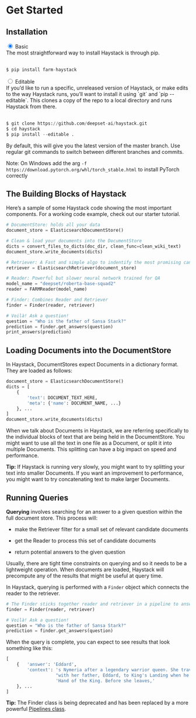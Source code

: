 # Get Started

## Installation

<div class="tabs tabsgetstarted">

<div class="tab">
<input type="radio" id="tab-1" name="tab-group-1" checked />
<label class="labelouter" for="tab-1">Basic</label>
<div class="tabcontent">
The most straightforward way to install Haystack is through pip.<br/><br/>

```python
$ pip install farm-haystack
```

</div> 
</div>

<div class="tab">
<input type="radio" id="tab-2" name="tab-group-1" />
<label class="labelouter" for="tab-2">Editable</label>
<div class="tabcontent">
If you’d like to run a specific, unreleased version of Haystack, or make edits to the way Haystack runs,
you’ll want to install it using `git` and `pip --editable`.
This clones a copy of the repo to a local directory and runs Haystack from there. <br/><br/>

```python
$ git clone https://github.com/deepset-ai/haystack.git
$ cd haystack
$ pip install --editable .
```

By default, this will give you the latest version of the master branch. Use regular git commands to switch between different branches and commits.

</div> 
</div>

</div>

Note: On Windows add the arg `-f https://download.pytorch.org/whl/torch_stable.html` to install PyTorch correctly

<!-- _comment: !! Have a tab for docker!! -->
<!-- -comment: !! Have a hello world example!! -->

## The Building Blocks of Haystack

Here’s a sample of some Haystack code showing the most important components.
For a working code example, check out our starter tutorial.

<!-- _comment: !!link!! -->

```python
# DocumentStore: holds all your data
document_store = ElasticsearchDocumentStore()

# Clean & load your documents into the DocumentStore
dicts = convert_files_to_dicts(doc_dir, clean_func=clean_wiki_text)
document_store.write_documents(dicts)

# Retriever: A Fast and simple algo to indentify the most promising candidate documents
retriever = ElasticsearchRetriever(document_store)

# Reader: Powerful but slower neural network trained for QA
model_name = "deepset/roberta-base-squad2"
reader = FARMReader(model_name)

# Finder: Combines Reader and Retriever
finder = Finder(reader, retriever)

# Voilà! Ask a question!
question = "Who is the father of Sansa Stark?"
prediction = finder.get_answers(question)
print_answers(prediction)
```

## Loading Documents into the DocumentStore

In Haystack, DocumentStores expect Documents in a dictionary format. They are loaded as follows:

```python
document_store = ElasticsearchDocumentStore()
dicts = [
    {
        'text': DOCUMENT_TEXT_HERE,
        'meta': {'name': DOCUMENT_NAME, ...}
    }, ...
]
document_store.write_documents(dicts)
```

When we talk about Documents in Haystack, we are referring specifically to the individual blocks of text that are being held in the DocumentStore.
You might want to use all the text in one file as a Document, or split it into multiple Documents.
This splitting can have a big impact on speed and performance.

<div class="recommendation">

**Tip:** If Haystack is running very slowly, you might want to try splitting your text into smaller Documents.
If you want an improvement to performance, you might want to try concatenating text to make larger Documents.

</div>

## Running Queries

**Querying** involves searching for an answer to a given question within the full document store.
This process will:

- make the Retriever filter for a small set of relevant candidate documents

- get the Reader to process this set of candidate documents

- return potential answers to the given question

Usually, there are tight time constraints on querying and so it needs to be a lightweight operation.
When documents are loaded, Haystack will precompute any of the results that might be useful at query time.

In Haystack, querying is performed with a `Finder` object which connects the reader to the retriever.

```python
# The Finder sticks together reader and retriever in a pipeline to answer our questions.
finder = Finder(reader, retriever)

# Voilà! Ask a question!
question = "Who is the father of Sansa Stark?"
prediction = finder.get_answers(question)
```

When the query is complete, you can expect to see results that look something like this:

```python
[
    {   'answer': 'Eddard',
        'context': 's Nymeria after a legendary warrior queen. She travels '
                   "with her father, Eddard, to King's Landing when he is made "
                   'Hand of the King. Before she leaves,'
    }, ...
]
```

<div class="recommendation">

**Tip:** The Finder class is being deprecated and has been replaced by a more powerful [Pipelines class](/docs/latest/pipelinesmd).

</div>
